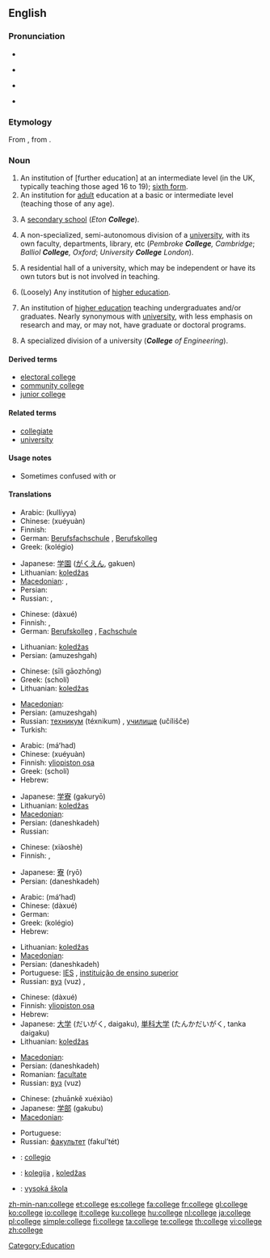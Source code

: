 {{also|collège}}
==English==
{{wikipedia}}

===Pronunciation===
* {{audio|en-us-college.ogg|Audio (US)}}
* {{a|US}} {{IPA|/ˈkʰalɨdʒ/}}
* {{a|UK}} {{IPA|/ˈkɒlɪdʒ/}}
* {{rhymes|alɪdʒ}}

===Etymology===
From {{etyl|fro}} {{term|collége|lang=fro}}, from {{etyl|la}} {{term|collegium|lang=la}}.

===Noun===
{{en-noun}}

# An institution of [further education] at an intermediate level (in the UK, typically teaching those aged 16 to 19); [[sixth form]].
# An institution for [[adult]] education at a basic or intermediate level (teaching those of any age).
# {{British|in the names of private schools}} A [[secondary school]] (''Eton '''College''''').
# A non-specialized, semi-autonomous division of a [[university]], with its own faculty, departments, library, etc (''Pembroke '''College''', Cambridge''; ''Balliol '''College''', Oxford''; ''University '''College''' London'').
# {{Australia}} A residential hall of a university, which may be independent or have its own tutors but is not involved in teaching.
# (Loosely) Any institution of [[higher education]].
# {{US}} An institution of [[higher education]] teaching undergraduates and/or graduates.  Nearly synonymous with [[university]], with less emphasis on research and may, or may not, have graduate or doctoral programs.
# {{US}} A specialized division of a university ('''''College''' of Engineering'').
{{rfc|needs to be checked and reworded US/UK/other diffs.}}

====Derived terms====
* [[electoral college]]
* [[community college]]
* [[junior college]]

====Related terms====
* [[collegiate]]
* [[university]]

====Usage notes====
* Sometimes confused with {{term|colleague}} or {{term|collage}}

====Translations====
{{trans-top|institution of [further education] at an intermediate level}}
* Arabic: {{Arab|[[كلية]]}} (kullíyya) {{f}}
* Chinese: {{zh-ts|學院|学院}} (xuéyuàn)
* Finnish: {{t+|fi|lukio}}
* German: [[Berufsfachschule]] {{f}}, [[Berufskolleg]] {{n}}
* Greek: {{t|el|κολέγιο|n|sc=Grek}} (kolégio)
{{trans-mid}}
* Japanese: [[学園]] ([[がくえん]], gakuen)
* Lithuanian: [[koledžas]] {{m}}
* [[Macedonian]]: {{t|mk|училиште|n|tr=učílište|sc=Cyrl|xs=Macedonian}},  {{t-|mk|академија|f|tr=akadémija|sc=Cyrl|xs=Macedonian}}
* Persian: {{t+|fa|آموزشگاه|tr=amuzeshgah|sc=fa-Arab|xs=Persian}}
* Russian: {{t+|ru|техникум|m|tr=téxnikum|sc=Cyrl}}, {{t+|ru|училище|n|tr=učílišče|sc=Cyrl}}
{{trans-bottom}}

{{trans-top|institution for adult education at a basic or intermediate level}}
* Chinese: {{zh-ts|大學|大学}} (dàxué)
* Finnish: {{t-|fi|opisto}}, {{t+|fi|oppilaitos}}
* German: [[Berufskolleg]] {{n}}, [[Fachschule]] {{f}}
{{trans-mid}}
* Lithuanian: [[koledžas]] {{m}}
* Persian: {{fa-Arab|[[آموزشگاه]]}} (amuzeshgah)
{{trans-bottom}}

{{trans-top|(Used mainly in the formal names of private schools) A secondary school}}
* Chinese: {{zh-ts|[[私立]][[高中]]|[[私立]][[高中]]}} (sīlì gāozhōng)
* Greek: {{t+|el|σχολή|f|sc=Grek}} (scholí)
* Lithuanian: [[koledžas]] {{m}}
{{trans-mid}}
* [[Macedonian]]: {{t|mk|училиште|n|tr=učílište|sc=Cyrl|xs=Macedonian}}
* Persian: {{fa-Arab|[[آموزشگاه]]}} (amuzeshgah)
* Russian: [[техникум]] (téxnikum) {{m}}, [[училище]] (učílišče) {{n}}
* Turkish: {{t|tr|kolej}}
{{trans-bottom}}

{{trans-top|non-specialized, semi-autonomous division of a university, with its own faculty, departments, library, etc}}
* Arabic: {{Arab|[[معهد]]}} (máʻhad) {{m}}
* Chinese: {{zh-ts|學院|学院}} (xuéyuàn)
* Finnish: [[yliopiston osa]]
* Greek: {{t+|el|σχολή|f|sc=Grek}} (scholí)
* Hebrew: {{he-translation|מכללה|mikhlalá}} {{f}}
{{trans-mid}}
* Japanese: [[学寮]] (gakuryō)
* Lithuanian: [[koledžas]] {{m}}
* [[Macedonian]]: {{t-|mk|институт|m|tr=institút|sc=Cyrl|xs=Macedonian}}
* Persian: {{fa-Arab|[[دانشكده]]}} (daneshkadeh)
* Russian: {{t+|ru|институт|m|tr=institút|sc=Cyrl}}
{{trans-bottom}}

{{trans-top|residential hall of a university, which may be independent or have its own tutors but is not involved in teaching}}
* Chinese: {{zh-ts|[[校]][[舍]]|[[校]][[舍]]}} (xiàoshè)
* Finnish: {{t+|fi|yliopisto}}, {{t+|fi|korkeakoulu}}
{{trans-mid}}
* Japanese: [[寮]] (ryō)
* Persian: {{fa-Arab|[[دانشكده]]}} (daneshkadeh)
{{trans-bottom}}

{{trans-top|institution of higher education}}
* Arabic: {{Arab|[[معهد]]}} (máʻhad) {{m}}
* Chinese: {{zh-ts|大學|大学}} (dàxué)
* German: {{t+|de|Fachhochschule|f}}
* Greek: {{t|el|κολέγιο|n|sc=Grek}} (kolégio)
* Hebrew: {{he-translation|מכללה|mikhlalá}} {{f}}
{{trans-mid}}
* Lithuanian: [[koledžas]] {{m}}
* [[Macedonian]]: {{t|mk|виша школа|f|tr=víša škóla|sc=Cyrl|xs=Macedonian}}
* Persian: {{fa-Arab|[[دانشكده]]}} (daneshkadeh)
* Portuguese: [[IES#Portuguese|IES]] {{f}}, [[instituição de ensino superior]] {{f}}
* Russian: [[вуз]] (vuz) {{m}}, {{t+|ru|институт|m|tr=institút|sc=Cyrl}}
{{trans-bottom}}

{{trans-top|institution of higher education teaching undergraduates and/or graduates}}
* Chinese: {{zh-ts|大學|大学}} (dàxué)
* Finnish: [[yliopiston osa]]
* Hebrew: {{he-translation|מכללה|mikhlalá}} {{f}}
* Japanese: [[大学]] (だいがく, daigaku), [[単科大学]] (たんかだいがく, tanka daigaku)
* Lithuanian: [[koledžas]] {{m}}
{{trans-mid}}
* [[Macedonian]]: {{t|mk|виша школа|f|tr=víša škóla|sc=Cyrl|xs=Macedonian}}
* Persian: {{fa-Arab|[[دانشكده]]}} (daneshkadeh)
* Romanian: [[facultate]] {{f}}
* Russian: [[вуз]] (vuz) {{m}}
{{trans-bottom}}

{{trans-top|specialized division of a university}}
* Chinese: {{zh-ts|[[專科]][[學校]]|[[专科]][[学校]]}} (zhuānkě xuéxiào)
* Japanese: [[学部]] (gakubu)
* [[Macedonian]]: {{t-|mk|факултет|m|tr=fakulitét|sc=Cyrl|xs=Macedonian}}
{{trans-mid}}
* Portuguese: {{t+|pt|faculdade|f}}
* Russian: [[факультет]] (fakul’tét) {{m}}
{{trans-bottom}}

{{checktrans-top}}
* {{ttbc|Interlingua}}: [[collegio]]
* {{ttbc|Lithuanian}}: [[kolegija]] {{f}}, [[koledžas]] {{m}}
* {{ttbc|Slovak}}: [[vysoká škola]] {{f}}
{{trans-bottom}}

[[Category:Education]]

[[zh-min-nan:college]]
[[et:college]]
[[es:college]]
[[fa:college]]
[[fr:college]]
[[gl:college]]
[[ko:college]]
[[io:college]]
[[it:college]]
[[ku:college]]
[[hu:college]]
[[nl:college]]
[[ja:college]]
[[pl:college]]
[[simple:college]]
[[fi:college]]
[[ta:college]]
[[te:college]]
[[th:college]]
[[vi:college]]
[[zh:college]]